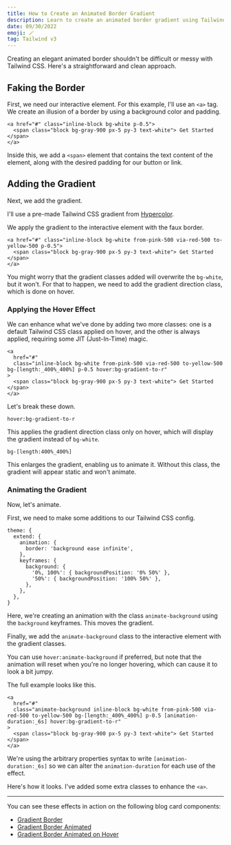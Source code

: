 ```yaml
---
title: How to Create an Animated Border Gradient
description: Learn to create an animated border gradient using Tailwind CSS without custom CSS.
date: 09/30/2022
emoji: 🪄
tag: Tailwind v3
---
```


Creating an elegant animated border shouldn't be difficult or messy with Tailwind CSS. Here's a straightforward and clean approach.

## Faking the Border

First, we need our interactive element. For this example, I'll use an `<a>` tag. We create an illusion of a border by using a background color and padding.

```
<a href="#" class="inline-block bg-white p-0.5">
  <span class="block bg-gray-900 px-5 py-3 text-white"> Get Started </span>
</a>
```

Inside this, we add a `<span>` element that contains the text content of the element, along with the desired padding for our button or link.

## Adding the Gradient

Next, we add the gradient.

I'll use a pre-made Tailwind CSS gradient from [Hypercolor](https://hypercolor.dev/).

We apply the gradient to the interactive element with the faux border.

```
<a href="#" class="inline-block bg-white from-pink-500 via-red-500 to-yellow-500 p-0.5">
  <span class="block bg-gray-900 px-5 py-3 text-white"> Get Started </span>
</a>
```

You might worry that the gradient classes added will overwrite the `bg-white`, but it won't. For that to happen, we need to add the gradient direction class, which is done on hover.

### Applying the Hover Effect

We can enhance what we've done by adding two more classes: one is a default Tailwind CSS class applied on hover, and the other is always applied, requiring some JIT (Just-In-Time) magic.

```
<a
  href="#"
  class="inline-block bg-white from-pink-500 via-red-500 to-yellow-500 bg-[length:_400%_400%] p-0.5 hover:bg-gradient-to-r"
>
  <span class="block bg-gray-900 px-5 py-3 text-white"> Get Started </span>
</a>
```

Let's break these down.

`hover:bg-gradient-to-r`

This applies the gradient direction class only on hover, which will display the gradient instead of `bg-white`.

`bg-[length:400%_400%]`

This enlarges the gradient, enabling us to animate it. Without this class, the gradient will appear static and won't animate.

### Animating the Gradient

Now, let's animate.

First, we need to make some additions to our Tailwind CSS config.

```
theme: {
  extend: {
    animation: {
      border: 'background ease infinite',
    },
    keyframes: {
      background: {
        '0%, 100%': { backgroundPosition: '0% 50%' },
        '50%': { backgroundPosition: '100% 50%' },
      },
    },
  },
}
```

Here, we're creating an animation with the class `animate-background` using the `background` keyframes. This moves the gradient.

Finally, we add the `animate-background` class to the interactive element with the gradient classes.

You can use `hover:animate-background` if preferred, but note that the animation will reset when you're no longer hovering, which can cause it to look a bit jumpy.

The full example looks like this.

```
<a
  href="#"
  class="animate-background inline-block bg-white from-pink-500 via-red-500 to-yellow-500 bg-[length:_400%_400%] p-0.5 [animation-duration:_6s] hover:bg-gradient-to-r"
>
  <span class="block bg-gray-900 px-5 py-3 text-white"> Get Started </span>
</a>
```

We're using the arbitrary properties syntax to write `[animation-duration:_6s]` so we can alter the `animation-duration` for each use of the effect.

Here's how it looks. I've added some extra classes to enhance the `<a>`.

<BlogPreview
  previewId="animated-border"
  previewTitle="Animated Border Example"
  previewContainer="grid min-h-screen place-content-center p-8"
/>

---

You can see these effects in action on the following blog card components:

- [Gradient Border](/components/marketing/blog-cards#component-4)
- [Gradient Border Animated](/components/marketing/blog-cards#component-5)
- [Gradient Border Animated on Hover](/components/marketing/blog-cards#component-6)
